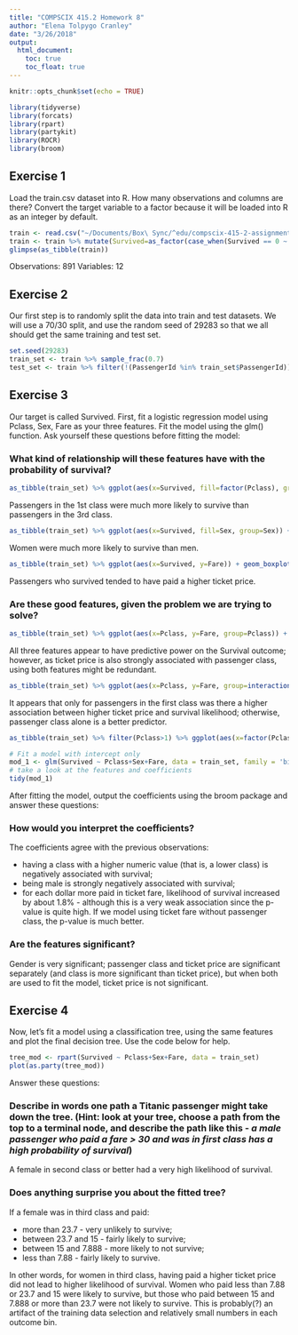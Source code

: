 ```yaml
---
title: "COMPSCIX 415.2 Homework 8"
author: "Elena Tolpygo Cranley"
date: "3/26/2018"
output:
  html_document:
    toc: true
    toc_float: true
---
```


```r
knitr::opts_chunk$set(echo = TRUE)
```

```r
library(tidyverse)
library(forcats)
library(rpart)
library(partykit)
library(ROCR)
library(broom)
```

## Exercise 1
Load the train.csv dataset into R. How many observations and columns are there? Convert the target variable to a factor because it will be loaded into R as an integer by default.

```r
train <- read.csv("~/Documents/Box\ Sync/^edu/compscix-415-2-assignments/train.csv") 
train <- train %>% mutate(Survived=as_factor(case_when(Survived == 0 ~ 'no', Survived == 1 ~ 'yes'))) 
glimpse(as_tibble(train))
```
  
Observations: 891
Variables: 12

## Exercise 2
Our first step is to randomly split the data into train and test datasets. We will use a 70/30 split, and use the random seed of 29283 so that we all should get the same training and test set.

```r
set.seed(29283)
train_set <- train %>% sample_frac(0.7)
test_set <- train %>% filter(!(PassengerId %in% train_set$PassengerId))
```

## Exercise 3
Our target is called Survived. First, fit a logistic regression model using Pclass, Sex, Fare as your three features. Fit the model using the glm() function. Ask yourself these questions before fitting the model:

### What kind of relationship will these features have with the probability of survival?
```r
as_tibble(train_set) %>% ggplot(aes(x=Survived, fill=factor(Pclass), group=factor(Pclass))) + geom_bar()
```

Passengers in the 1st class were much more likely to survive than passengers in the 3rd class.

```r
as_tibble(train_set) %>% ggplot(aes(x=Survived, fill=Sex, group=Sex)) + geom_bar()
```

Women were much more likely to survive than men.

```r
as_tibble(train_set) %>% ggplot(aes(x=Survived, y=Fare)) + geom_boxplot()
```

Passengers who survived tended to have paid a higher ticket price.


### Are these good features, given the problem we are trying to solve?

```r
as_tibble(train_set) %>% ggplot(aes(x=Pclass, y=Fare, group=Pclass)) + geom_boxplot()
```

All three features appear to have predictive power on the Survival outcome; however, as ticket price is also strongly associated with passenger class, using both features might be redundant.

```r
as_tibble(train_set) %>% ggplot(aes(x=Pclass, y=Fare, group=interaction(Survived, Pclass), fill=Survived), position="dodge") + geom_boxplot()
```

It appears that only for passengers in the first class was there a higher association between higher ticket price and survival likelihood; otherwise, passenger class alone is a better predictor.

```r
as_tibble(train_set) %>% filter(Pclass>1) %>% ggplot(aes(x=factor(Pclass), y=Fare, group=interaction(Survived, Pclass), fill=Survived), position="dodge") + geom_boxplot()
```



```r
# Fit a model with intercept only
mod_1 <- glm(Survived ~ Pclass+Sex+Fare, data = train_set, family = 'binomial')
# take a look at the features and coefficients
tidy(mod_1)
```


After fitting the model, output the coefficients using the broom package and answer these questions:

### How would you interpret the coefficients?

The coefficients agree with the previous observations:

- having a class with a higher numeric value (that is, a lower class) is negatively associated with survival;
- being male is strongly negatively associated with survival;
- for each dollar more paid in ticket fare, likelihood of survival increased by about 1.8% - although this is a very weak association since the p-value is quite high. If we model using ticket fare without passenger class, the p-value is much better.

### Are the features significant?

Gender is very significant; passenger class and ticket price are significant separately (and class is more significant than ticket price), but when both are used to fit the model, ticket price is not significant.


## Exercise 4
Now, let’s fit a model using a classification tree, using the same features and plot the final decision tree. Use the code below for help.

```r
tree_mod <- rpart(Survived ~ Pclass+Sex+Fare, data = train_set)
plot(as.party(tree_mod))
```


Answer these questions:

### Describe in words one path a Titanic passenger might take down the tree. (Hint: look at your tree, choose a path from the top to a terminal node, and describe the path like this - *a male passenger who paid a fare > 30 and was in first class has a high probability of survival*)

A female in second class or better had a very high likelihood of survival.


### Does anything surprise you about the fitted tree?

If a female was in third class and paid:

- more than 23.7 - very unlikely to survive;
- between 23.7 and 15 - fairly likely to survive;
- between 15 and 7.888 - more likely to not survive;
- less than 7.88 - fairly likely to survive.

In other words, for women in third class, having paid a higher ticket price did not lead to higher likelihood of survival. Women who paid less than 7.88 or 23.7 and 15 were likely to survive, but those who paid between 15 and 7.888 or more than 23.7 were not likely to survive. This is probably(?) an artifact of the training data selection and relatively small numbers in each outcome bin.
